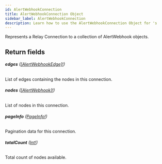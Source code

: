 ```yaml
---
id: AlertWebhookConnection
title: AlertWebhookConnection Object
sidebar_label: AlertWebhookConnection
description: Learn how to use the AlertWebhookConnection Object for 's API.
---
```


Represents a Relay Connection to a collection of AlertWebhook objects.

## Return fields

###### <b>edges</b> ([[AlertWebhookEdge]!](api/schema/object/AlertWebhookEdge.mdx))

List of edges containing the nodes in this connection.

###### <b>nodes</b> ([[AlertWebhook]!](api/schema/object/AlertWebhook.mdx))

List of nodes in this connection.

###### <b>pageInfo</b> ([PageInfo!](api/schema/object/PageInfo.mdx))

Pagination data for this connection.

###### <b>totalCount</b> ([Int!](api/schema/scalar/Int.mdx))

Total count of nodes available.

